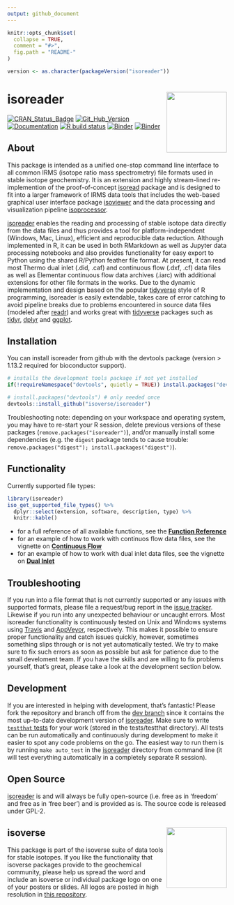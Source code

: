 ```yaml
---
output: github_document
---
```


<!-- README.md is generated from README.Rmd. Please edit that file -->

```r
knitr::opts_chunk$set(
  collapse = TRUE,
  comment = "#>",
  fig.path = "README-"
)

version <- as.character(packageVersion("isoreader"))
```

# isoreader <a href='http://isoreader.isoverse.org'><img src='man/figures/isoreader_logo_thumb.png' align="right" height="138.5"/></a>

[![CRAN_Status_Badge](http://www.r-pkg.org/badges/version/isoreader)](https://cran.r-project.org/package=isoreader)
[![Git_Hub_Version](https://img.shields.io/badge/GitHub-`r version`-orange.svg?style=flat-square)](https://github.com/isoverse/isoreader/commits)
[![Documentation](https://img.shields.io/badge/docs-online-green.svg)](http://isoreader.isoverse.org/)
[![R build status](https://github.com/isoverse/isoreader/workflows/R-CMD-check/badge.svg)](https://github.com/isoverse/isoreader/actions?workflow=R-CMD-check)
[![Binder](https://img.shields.io/badge/launch-RStudio-blue.svg)](https://mybinder.org/v2/gh/isoverse/isoreader/binder?urlpath=rstudio)
[![Binder](https://img.shields.io/badge/launch-Jupyter-orange.svg)](https://mybinder.org/v2/gh/isoverse/isoreader/binder?urlpath=lab)

## About

This package is intended as a unified one-stop command line interface to all common IRMS (isotope ratio mass spectrometry) file formats used in stable isotope geochemistry. It is an extension and highly stream-lined re-implemention of the proof-of-concept [isoread](https://github.com/sebkopf/isoread) package and is designed to fit into a larger framework of IRMS data tools that includes the web-based graphical user interface package [isoviewer](https://github.com/isoverse/isoviewer) and the data processing and visualization pipeline [isoprocessor](https://github.com/isoverse/isoprocessor).

[isoreader](http://isoreader.isoverse.org/) enables the reading and processing of stable isotope data directly from the data files and thus provides a tool for platform-independent (Windows, Mac, Linux), efficient and reproducible data reduction. Although implemented in R, it can be used in both RMarkdown as well as Jupyter data processing notebooks and also provides functionality for easy export to Python using the shared R/Python feather file format. At present, it can read most Thermo dual inlet (.did, .caf) and continuous flow (.dxf, .cf) data files as well as Elementar continuous flow data archives (.iarc) with additional extensions for other file formats in the works. Due to the dynamic implementation and design based on the popular [tidyverse](https://www.tidyverse.org/) style of R programming, isoreader is easily extendable, takes care of error catching to avoid pipeline breaks due to problems encountered in source data files (modeled after  [readr](https://readr.tidyverse.org/)) and works great with [tidyverse](https://www.tidyverse.org/) packages such as [tidyr](https://tidyr.tidyverse.org/), [dplyr](https://dplyr.tidyverse.org/) and [ggplot](https://ggplot2.tidyverse.org/). 

## Installation

You can install isoreader from github with the devtools package (version > 1.13.2 required for bioconductor support).

```r
# installs the development tools package if not yet installed
if(!requireNamespace("devtools", quietly = TRUE)) install.packages("devtools") 

# install.packages("devtools") # only needed once
devtools::install_github("isoverse/isoreader")
```

Troubleshooting note: depending on your workspace and operating system, you may have to re-start your R session, delete previous versions of these packages (`remove.packages("isoreader")`), and/or manually install some dependencies (e.g. the `digest` package tends to cause trouble: `remove.packages("digest"); install.packages("digest")`).

## Functionality

Currently supported file types:

```r
library(isoreader)
iso_get_supported_file_types() %>% 
  dplyr::select(extension, software, description, type) %>% 
  knitr::kable()
```

 - for a full reference of all available functions, see the **[Function Reference](http://isoreader.isoverse.org/reference/)**
 - for an example of how to work with continuos flow data files, see the vignette on **[Continuous Flow](http://isoreader.isoverse.org/articles/continuous_flow.html)** 
 - for an example of how to work with dual inlet data files, see the vignette on **[Dual Inlet](http://isoreader.isoverse.org/articles/dual_inlet.html)**

## Troubleshooting

If you run into a file format that is not currently supported or any issues with supported formats, please file a request/bug report in the [issue tracker](https://github.com/isoverse/isoreader/issues). Likewise if you run into any unexpected behaviour or uncaught errors. Most isoreader functionality is continuously tested on Unix and Windows systems using [Travis](https://travis-ci.org/) and [AppVeyor](https://ci.appveyor.com/), respectively. This makes it possible to ensure proper functionality and catch issues quickly, however, sometimes something slips through or is not yet automatically tested. We try to make sure to fix such errors as soon as possible but ask for patience due to the small develoment team. If you have the skills and are willing to fix problems yourself, that's great, please take a look at the development section below.

## Development

If you are interested in helping with development, that's fantastic! Please fork the repository and branch off from the [dev branch](https://github.com/isoverse/isoreader/tree/dev) since it contains the most up-to-date development version of [isoreader](http://isoreader.isoverse.org/). Make sure to write [```testthat``` tests](http://r-pkgs.had.co.nz/tests.html) for your work (stored in the tests/testthat directory). All tests can be run automatically and continuously during development to make it easier to spot any code problems on the go. The easiest way to run them is by running ```make auto_test``` in the [isoreader](http://isoreader.isoverse.org/) directory from command line (it will test everything automatically in a completely separate R session).

## Open Source

[isoreader](http://isoreader.isoverse.org/) is and will always be fully open-source (i.e. free as in 'freedom' and free as in 'free beer') and is provided as is. The source code is released under GPL-2.

## isoverse <a href='http://www.isoverse.org'><img src='man/figures/isoverse_logo_thumb.png' align="right" height="138.5"/></a>

This package is part of the isoverse suite of data tools for stable isotopes. If you like the functionality that isoverse packages provide to the geochemical community, please help us spread the word and include an isoverse or individual package logo on one of your posters or slides. All logos are posted in high resolution in [this repository](https://github.com/isoverse/logos).
